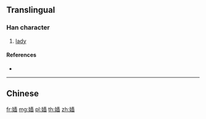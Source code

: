 {{character info/new}}
{{also|嬙}}
==Translingual==

===Han character===
{{Han char|rn=38|rad=女|as=11|sn=14|four=|canj=VGCW|ids=⿰女啬}}

# [[lady]]

====References====
* {{Han ref|kx=0270.311|hdz=21075.110|uh=5AF1|ud=23281}}

----

==Chinese==
{{zh-see|嬙}}

[[fr:嫱]]
[[mg:嫱]]
[[pl:嫱]]
[[th:嫱]]
[[zh:嫱]]